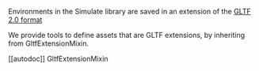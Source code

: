 <!--Copyright 2022 The HuggingFace Team. All rights reserved.

Licensed under the Apache License, Version 2.0 (the "License"); you may not use this file except in compliance with
the License. You may obtain a copy of the License at

http://www.apache.org/licenses/LICENSE-2.0

Unless required by applicable law or agreed to in writing, software distributed under the License is distributed on
an "AS IS" BASIS, WITHOUT WARRANTIES OR CONDITIONS OF ANY KIND, either express or implied. See the License for the
specific language governing permissions and limitations under the License.
-->

Environments in the Simulate library are saved in an extension of the [GLTF 2.0 format](https://registry.khronos.org/glTF/)

We provide tools to define assets that are GLTF extensions, by inheriting from GltfExtensionMixin.

[[autodoc]] GltfExtensionMixin